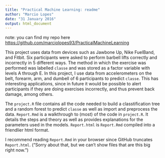```yaml
---
title: "Practical Machine Learning: readme"
author: "Marcio Lopes"
date: "31 January 2016"
output: html_document
---
```


note: you can find my repo here <https://github.com/marciolopes93/PracticalMachineLearning>

This project uses data from devices such as Jawbone Up, Nike FuelBand, and Fitbit. Six participants were asked to perform barbell lifts correctly and incorrectly in 5 different ways. The method in which the exercise was performed was labelled `classe` and was stored as a factor variable with levels A through E. In this project, I use data from accelerometers on the belt, forearm, arm, and dumbell of 6 participants to predict `classe`. This has interesting applications, since in future it would be possible to alert participants if they are doing exercises incorrectly, and thus prevent back damage, among others.

The `project.R` file contains all the code needed to build a classtification tree and a random forest to predict `classe` as well as import and preprocess the data. `Report.Rmd` is a walkthrough to (most) of the code in `project.R`. It details the steps and theory as well as provides explanations for the parameters used in the models. `Report.html` is `Report.Rmd` compiled into a friendlier html format.

I recommend reading `Report.Rmd` in your browser since GitHub truncates `Report.html`. ("Sorry about that, but we can’t show files that are this big right now.")